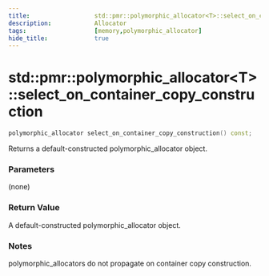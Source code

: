 ```yaml
---
title:                  std::pmr::polymorphic_allocator<T>::select_on_container_copy_construction
description:            Allocator
tags:                   [memory,polymorphic_allocator]
hide_title:             true
---
```


# std::pmr::polymorphic_allocator&lt;T>::select_on_container_copy_construction

```cpp title='Since C++17'
polymorphic_allocator select_on_container_copy_construction() const;
```
Returns a default-constructed polymorphic_allocator object.

### Parameters
(none)

### Return Value
A default-constructed polymorphic_allocator object.

### Notes
polymorphic_allocators do not propagate on container copy construction.